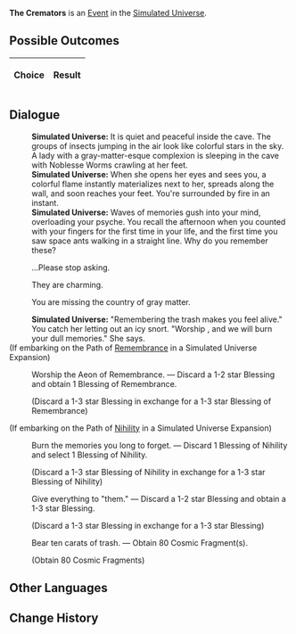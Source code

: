 {{Simulated Universe Event Infobox
|title        = The Cremators
|image        = Random Event Normal.png
|type         =
|appearsIn    = [[Simulated Universe]]
|appearsIn2   = [[Simulated Universe: Swarm Disaster]]
|appearsIn3   = 
|requirements =
|prev         = 
|next         = 
|indexRewards =
|characters   =
}}
'''The Cremators''' is an [[Simulated Universe/Events|Event]] in the [[Simulated Universe]].

==Possible Outcomes==
{| class="article-table"
!Choice
!Result

|}

<!--
==Gameplay Notes==

-->
==Dialogue==
{{Dialogue Start}}
:'''Simulated Universe:''' It is quiet and peaceful inside the cave. The groups of insects jumping in the air look like colorful stars in the sky. A lady with a gray-matter-esque complexion is sleeping in the cave with Noblesse Worms crawling at her feet.
:'''Simulated Universe:''' When she opens her eyes and sees you, a colorful flame instantly materializes next to her, spreads along the wall, and soon reaches your feet. You're surrounded by fire in an instant.
:'''Simulated Universe:''' Waves of memories gush into your mind, overloading your psyche. You recall the afternoon when you counted with your fingers for the first time in your life, and the first time you saw space ants walking in a straight line. Why do you remember these?
:{{DIcon|Arrow}} ...Please stop asking.
:{{DIcon|Arrow}} They are charming.
:{{DIcon|Arrow}} You are missing the country of gray matter.
:'''Simulated Universe:''' "Remembering the trash makes you feel alive." You catch her letting out an icy snort. "Worship {{Rubi| Fuli |the Aeon of Remembrance}}, and we will burn your dull memories." She says.
;(If embarking on the Path of [[Simulated Universe/Paths#Remembrance|Remembrance]] in a Simulated Universe Expansion)
:{{Icon/Dark|Path Remembrance Small.png|20}} Worship the Aeon of Remembrance. &mdash; Discard a 1-2 star Blessing and obtain 1 Blessing of Remembrance.
:;(Discard a 1-3 star Blessing in exchange for a 1-3 star Blessing of Remembrance)
;(If embarking on the Path of [[Simulated Universe/Paths#Nihility|Nihility]] in a Simulated Universe Expansion)
:{{Icon/Dark|Path Nihility Small.png|20}} Burn the memories you long to forget. &mdash; Discard 1 Blessing of Nihility and select 1 Blessing of Nihility.
:;(Discard a 1-3 star Blessing of Nihility in exchange for a 1-3 star Blessing of Nihility)
:{{DIcon|Star}} Give everything to "them." &mdash; Discard a 1-2 star Blessing and obtain a 1-3 star Blessing.
:;(Discard a 1-3 star Blessing in exchange for a 1-3 star Blessing)
:{{DIcon|Star}} Bear ten carats of trash. &mdash; Obtain 80 Cosmic Fragment(s).
:;(Obtain 80 Cosmic Fragments)
{{Dialogue End}}

==Other Languages==
{{Other Languages
|zhs   = 焚化工
|zht   = 焚化工
|ja    = 焼却人
|ko    = 소각공
|es    = Incineradores
|fr    = Les Crémateurs
|ru    = Крематоры
|th    = The Cremator
|vi    = Người Hỏa Táng
|de    = Die Krematoren
|id    = The Cremator
|pt    = Os Cremadores
}}

==Change History==
{{Change History|1.0}}
